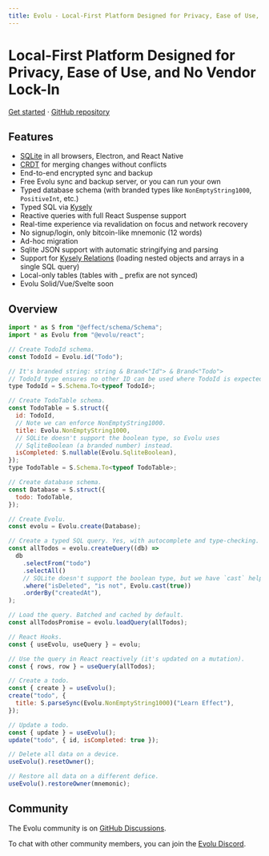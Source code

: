 ```yaml
---
title: Evolu - Local-First Platform Designed for Privacy, Ease of Use, and No Vendor Lock-In
---
```


# Local-First Platform Designed for Privacy, Ease of Use, and No Vendor Lock-In

[Get started](/docs) · [GitHub repository](https://github.com/evoluhq/evolu/)

## Features

- [SQLite](https://sqlite.org) in all browsers, Electron, and React Native
- [CRDT](https://crdt.tech) for merging changes without conflicts
- End-to-end encrypted sync and backup
- Free Evolu sync and backup server, or you can run your own
- Typed database schema (with branded types like `NonEmptyString1000`, `PositiveInt`, etc.)
- Typed SQL via [Kysely](https://kysely.dev)
- Reactive queries with full React Suspense support
- Real-time experience via revalidation on focus and network recovery
- No signup/login, only bitcoin-like mnemonic (12 words)
- Ad-hoc migration
- Sqlite JSON support with automatic stringifying and parsing
- Support for [Kysely Relations](https://kysely.dev/docs/recipes/relations) (loading nested objects and arrays in a single SQL query)
- Local-only tables (tables with \_ prefix are not synced)
- Evolu Solid/Vue/Svelte soon

## Overview

```js
import * as S from "@effect/schema/Schema";
import * as Evolu from "@evolu/react";

// Create TodoId schema.
const TodoId = Evolu.id("Todo");

// It's branded string: string & Brand<"Id"> & Brand<"Todo">
// TodoId type ensures no other ID can be used where TodoId is expected.
type TodoId = S.Schema.To<typeof TodoId>;

// Create TodoTable schema.
const TodoTable = S.struct({
  id: TodoId,
  // Note we can enforce NonEmptyString1000.
  title: Evolu.NonEmptyString1000,
  // SQLite doesn't support the boolean type, so Evolu uses
  // SqliteBoolean (a branded number) instead.
  isCompleted: S.nullable(Evolu.SqliteBoolean),
});
type TodoTable = S.Schema.To<typeof TodoTable>;

// Create database schema.
const Database = S.struct({
  todo: TodoTable,
});

// Create Evolu.
const evolu = Evolu.create(Database);

// Create a typed SQL query. Yes, with autocomplete and type-checking.
const allTodos = evolu.createQuery((db) =>
  db
    .selectFrom("todo")
    .selectAll()
    // SQLite doesn't support the boolean type, but we have `cast` helper.
    .where("isDeleted", "is not", Evolu.cast(true))
    .orderBy("createdAt"),
);

// Load the query. Batched and cached by default.
const allTodosPromise = evolu.loadQuery(allTodos);

// React Hooks.
const { useEvolu, useQuery } = evolu;

// Use the query in React reactively (it's updated on a mutation).
const { rows, row } = useQuery(allTodos);

// Create a todo.
const { create } = useEvolu();
create("todo", {
  title: S.parseSync(Evolu.NonEmptyString1000)("Learn Effect"),
});

// Update a todo.
const { update } = useEvolu();
update("todo", { id, isCompleted: true });

// Delete all data on a device.
useEvolu().resetOwner();

// Restore all data on a different defice.
useEvolu().restoreOwner(mnemonic);
```

## Community

The Evolu community is on [GitHub Discussions](https://github.com/evoluhq/evolu/discussions).

To chat with other community members, you can join the [Evolu Discord](https://discord.gg/2J8yyyyxtZ).
